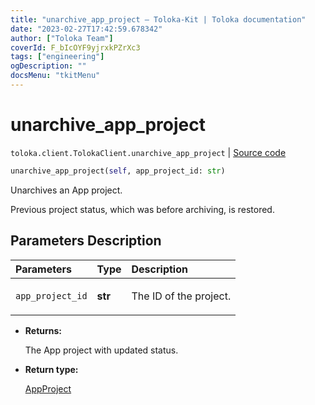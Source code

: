 ```yaml
---
title: "unarchive_app_project — Toloka-Kit | Toloka documentation"
date: "2023-02-27T17:42:59.678342"
author: ["Toloka Team"]
coverId: F_bIcOYF9yjrxkPZrXc3
tags: ["engineering"]
ogDescription: ""
docsMenu: "tkitMenu"
---
```


# unarchive_app_project
`toloka.client.TolokaClient.unarchive_app_project` | [Source code](https://github.com/Toloka/toloka-kit/blob/v1.1.4/src/client/__init__.py#L3657)

```python
unarchive_app_project(self, app_project_id: str)
```

Unarchives an App project.

Previous project status, which was before archiving, is restored.

## Parameters Description

| Parameters | Type | Description |
| :----------| :----| :-----------|
`app_project_id`|**str**|<p>The ID of the project.</p>

* **Returns:**

  The App project with updated status.

* **Return type:**

  [AppProject](/docs/toloka-kit/reference/toloka.client.app.AppProject)